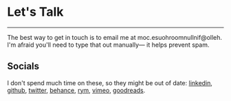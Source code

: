 
<SEO title="✉️ Contact" pageThumb = "/meta-contact.jpg"/>
<div class="page-wrapper contact-wrapper big">

# Let's Talk

<hr />

The best way to get in touch is to email me at <span class="obfuscate">moc.esuohroom<span>null</span>nif@olleh</span>. I'm afraid you'll need to type that out manually⁠— it helps prevent spam.

## Socials

I don't spend much time on these, so they might be out of date:
[linkedin](https://www.linkedin.com/in/finm/), [github](http://www.github.com/finmoorhouse), [twitter](https://www.twitter.com/finmoorhouse), [behance](https://www.behance.net/finmoorhouse), [rym](https://rateyourmusic.com/~finm), [vimeo](http://www.vimeo.com/finmoorhouse), [goodreads](https://www.goodreads.com/finm).

</div>